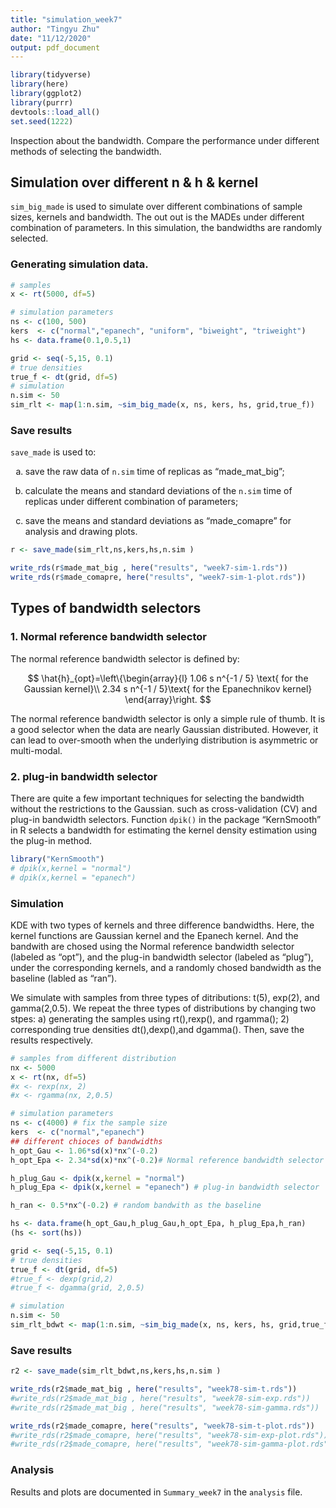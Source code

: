```yaml
---
title: "simulation_week7"
author: "Tingyu Zhu"
date: "11/12/2020"
output: pdf_document
---
```


```r
library(tidyverse)
library(here)
library(ggplot2)
library(purrr)
devtools::load_all()
set.seed(1222)
```

Inspection about the bandwidth. Compare the performance under different methods of selecting the bandwidth. 

## Simulation over different n & h & kernel
`sim_big_made` is used to simulate over different combinations of sample sizes, kernels and bandwidth. The out out is the MADEs under different combination of parameters.
In this simulation, the bandwidths are randomly selected.

### Generating simulation data. 
```r
# samples
x <- rt(5000, df=5)

# simulation parameters
ns <- c(100, 500)
kers  <- c("normal","epanech", "uniform", "biweight", "triweight")
hs <- data.frame(0.1,0.5,1)

grid <- seq(-5,15, 0.1)
# true densities 
true_f <- dt(grid, df=5)
# simulation 
n.sim <- 50
sim_rlt <- map(1:n.sim, ~sim_big_made(x, ns, kers, hs, grid,true_f))
```

### Save results
`save_made` is used to: 

a) save the raw data of `n.sim` time of replicas as "made_mat_big"; 

b) calculate the means and standard deviations of the `n.sim` time of replicas under different combination of parameters; 

c) save the means and standard deviations as "made_comapre" for analysis and drawing plots.
```r
r <- save_made(sim_rlt,ns,kers,hs,n.sim )

write_rds(r$made_mat_big , here("results", "week7-sim-1.rds"))
write_rds(r$made_comapre, here("results", "week7-sim-1-plot.rds"))
```


## Types of bandwidth selectors
### 1. Normal reference bandwidth selector 

The normal reference bandwidth selector is defined by:

$$
\hat{h}_{opt}=\left\{\begin{array}{l}
1.06 s n^{-1 / 5} \text{ for the Gaussian kernel}\\
2.34 s n^{-1 / 5}\text{ for the Epanechnikov kernel}
\end{array}\right.
$$

The normal reference bandwidth selector is only a simple rule of thumb. It is a good selector when the data are nearly Gaussian distributed. However, it can lead to over-smooth when the underlying distribution is asymmetric or multi-modal.


### 2. plug-in bandwidth selector

There are quite a few important techniques for selecting the bandwidth without the restrictions to the Gaussian. such as cross-validation (CV) and plug-in bandwidth selectors. 
Function `dpik()` in the package "KernSmooth" in R selects a bandwidth for estimating the kernel density estimation using the plug-in method.

```r
library("KernSmooth")
# dpik(x,kernel = "normal") 
# dpik(x,kernel = "epanech")
```

### Simulation 

KDE with two types of kernels and three difference bandwidths. Here, the kernel functions are Gaussian kernel and the Epanech kernel. And the bandwith are chosed using the Normal reference bandwidth selector (labeled as "opt"), and the plug-in bandwidth selector (labeled as "plug"), under the corresponding kernels, and a randomly chosed bandwidth as the baseline (labled as "ran").

We simulate with samples from three types of ditributions: t(5), exp(2), and gamma(2,0.5).
We repeat the three types of distributions by changing two stpes: a) generating the samples using rt(),rexp(), and rgamma(); 2) corresponding true densities dt(),dexp(),and dgamma(). Then, save the results respectively.

```r
# samples from different distribution
nx <- 5000
x <- rt(nx, df=5)
#x <- rexp(nx, 2)
#x <- rgamma(nx, 2,0.5)

# simulation parameters
ns <- c(4000) # fix the sample size
kers  <- c("normal","epanech")
## different chioces of bandwidths
h_opt_Gau <- 1.06*sd(x)*nx^(-0.2)
h_opt_Epa <- 2.34*sd(x)*nx^(-0.2)# Normal reference bandwidth selector 

h_plug_Gau <- dpik(x,kernel = "normal") 
h_plug_Epa <- dpik(x,kernel = "epanech") # plug-in bandwidth selector

h_ran <- 0.5*nx^(-0.2) # random bandwith as the baseline

hs <- data.frame(h_opt_Gau,h_plug_Gau,h_opt_Epa, h_plug_Epa,h_ran)
(hs <- sort(hs)) 

grid <- seq(-5,15, 0.1)
# true densities 
true_f <- dt(grid, df=5)
#true_f <- dexp(grid,2)
#true_f <- dgamma(grid, 2,0.5)

# simulation 
n.sim <- 50
sim_rlt_bdwt <- map(1:n.sim, ~sim_big_made(x, ns, kers, hs, grid,true_f))
```

### Save results
```r
r2 <- save_made(sim_rlt_bdwt,ns,kers,hs,n.sim )

write_rds(r2$made_mat_big , here("results", "week78-sim-t.rds"))
#write_rds(r2$made_mat_big , here("results", "week78-sim-exp.rds"))
#write_rds(r2$made_mat_big , here("results", "week78-sim-gamma.rds"))

write_rds(r2$made_comapre, here("results", "week78-sim-t-plot.rds"))
#write_rds(r2$made_comapre, here("results", "week78-sim-exp-plot.rds"))
#write_rds(r2$made_comapre, here("results", "week78-sim-gamma-plot.rds"))
```



### Analysis
Results and plots are documented in `Summary_week7` in the `analysis` file.